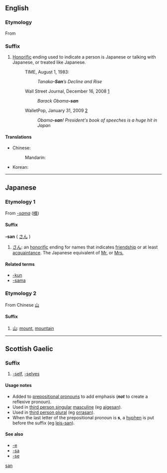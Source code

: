{{also|Appendix:Variations of "san"}}
==English==

===Etymology===
From {{etyl|ja|en}} {{term|さん||tr=san|lang=ja}}
{{rft}}
===Suffix===
{{infl|en|suffix|sort=san}}
# [[honorific|Honorific]] ending used to indicate a person is Japanese or talking with Japanese, or treated like Japanese.
#: TIME, August 1, 1983:
#:: ''Tanaka'''-San'''’s Decline and Rise''
#: Wall Street Journal, December 16, 2008 [http://online.wsj.com/article/SB122938932478509075.html]
#:: ''Barack Obama'''-san'''''
#: WalletPop, January 31, 2009 [http://www.walletpop.com/blog/2009/01/31/obama-san-presidents-book-of-speeches-is-a-huge-hit-in-japan/]
#:: ''Obama'''-san'''! President's book of speeches is a huge hit in Japan''

====Translations====
{{trans-top|Japanese honorific ending}}
* Chinese:
*: Mandarin: {{t-|cmn|桑|tr=sāng|sc=Hani}}
{{trans-mid}}
* Korean: {{t-|ko|상|tr=sang|sc=Hang}}
{{trans-bottom}}

----

==Japanese==
===Etymology 1===
From ''[[-sama]]'' ([[様#Japanese|様]])
====Suffix====
'''-san''' ( [[さん]] )

# [[さん]]: an [[honorific]] ending for names that indicates [[friendship]] or at least [[acquaintance]]. The Japanese equivalent of [[Mr.]] or [[Mrs.]]

====Related terms====
* [[-kun]]
* [[-sama]]

===Etymology 2===
From Chinese [[山]]
====Suffix====
# [[山]]: [[mount]], [[mountain]]

[[Category:Japanese suffixes|san]]

----

==Scottish Gaelic==

===Suffix===
{{infl|gd|suffix}}

# [[-self]], [[-selves]] {{i|emphatic}}

====Usage notes====
* Added to [[prepositional pronoun]]s to add emphasis ('''''not''''' to create a reflexive pronoun).
* Used in [[third person singular]] [[masculine]] (eg [[aigesan]]).
* Used in [[third person plural]] (eg [[orrasan]]).
* When the last letter of the prepositional pronoun is '''s''', a [[hyphen]] is put before the suffix (eg [[leis-san]]).

====See also====
* [[-e#Scottish Gaelic|-e]]
* [[-sa#Scottish Gaelic|-sa]]
* [[-se#Scottish Gaelic|-se]]